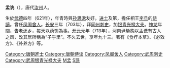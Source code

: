 {{unreferenced|time=2013-11-26T12:31:08+00:00}}
'''孟诜'''（{{bd|621年||713年||catIdx=M,孟}}），唐代[[汝州_(古代)|汝州]]人。

生於[[武德|武德]]四年（621年），年青時與[[孙思邈|孙思邈]]友好。[[进士|进士]]及第，擔任相王[[李旦|李旦]]的[[侍讀|侍讀]]。曾任[[凤阁舍人|凤阁舍人]]。[[长安_(年号)|长安]]三年（703年），拜[[同州|同州]][[刺史|刺史]]，加[[银青光禄大夫|银青光禄大夫]]。[[神龙|神龙]]年間，告老还乡，每天以药饵為事。[[开元|开元]]元年（713年），河南尹[[毕构|毕构]]以孟诜有古人之风，改其居所稱為“子乎里”。不久去世，享年九十三。著有《食疗本草》、《必效方》、《补养方》等。

{{DEFAULTSORT:M}}
[[Category:唐朝進士|Category:唐朝進士]]
[[Category:唐朝侍读|Category:唐朝侍读]]
[[Category:凤阁舍人|Category:凤阁舍人]]
[[Category:武周刺史|Category:武周刺史]]
[[Category:武周银青光禄大夫|Category:武周银青光禄大夫]]
[[Category:汝州人|M孟]]
[[Category:孟姓|S詵]]